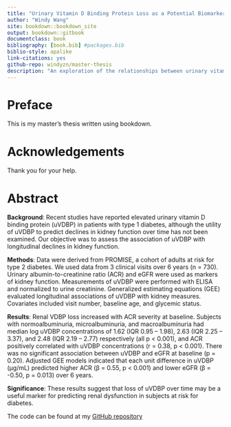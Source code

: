 ```yaml
---
title: "Urinary Vitamin D Binding Protein Loss as a Potential Biomarker for Nephropathy in Patients at Risk for Type 2 Diabetes: The Prospective Metabolism and Islet Cell Evaluation (PROMISE) Cohort Study"
author: "Windy Wang"
site: bookdown::bookdown_site
output: bookdown::gitbook
documentclass: book
bibliography: [book.bib] #packages.bib
biblio-style: apalike
link-citations: yes
github-repo: windyzn/master-thesis
description: "An exploration of the relationships between urinary vitamin D binding protein and kidney dysfunction, glycemic status, and 25(OH)D levels in subjects at risk for type 2 diabetes."
---
```


# Preface {-}

This is my master's thesis written using bookdown.

# Acknowledgements {-}

Thank you for your help.

# Abstract {-}

**Background**: Recent studies have reported elevated urinary vitamin D binding protein (uVDBP) in patients with type 1 diabetes, although the utility of uVDBP to predict declines in kidney function over time has not been examined.  Our objective was to assess the association of uVDBP with longitudinal declines in kidney function.

**Methods**: Data were derived from PROMISE, a cohort of adults at risk for type 2 diabetes. We used data from 3 clinical visits over 6 years (n = 730). Urinary albumin-to-creatinine ratio (ACR) and eGFR were used as markers of kidney function. Measurements of uVDBP were performed with ELISA and normalized to urine creatinine. Generalized estimating equations (GEE) evaluated longitudinal associations of uVDBP with kidney measures. Covariates included visit number, baseline age, and glycemic status.

**Results**: Renal VDBP loss increased with ACR severity at baseline. Subjects with normoalbuminuria, microalbuminuria, and macroalbuminuria had median log uVDBP concentrations of 1.62 (IQR 0.95 – 1.98), 2.63 (IQR 2.25 – 3.37), and 2.48 (IQR 2.19 – 2.77) respectively (all p < 0.001), and ACR positively correlated with uVDBP concentrations (r = 0.38, p < 0.001). There was no significant association between uVDBP and eGFR at baseline (p = 0.20).  Adjusted GEE models indicated that each unit difference in uVDBP (μg/mL) predicted higher ACR (β = 0.55, p < 0.001) and lower eGFR (β = -0.50, p = 0.013) over 6 years.

**Significance**: These results suggest that loss of uVDBP over time may be a useful marker for predicting renal dysfunction in subjects at risk for diabetes. 

The code can be found at my [GitHub repository](https://github.com/windyzn/master-thesis)
